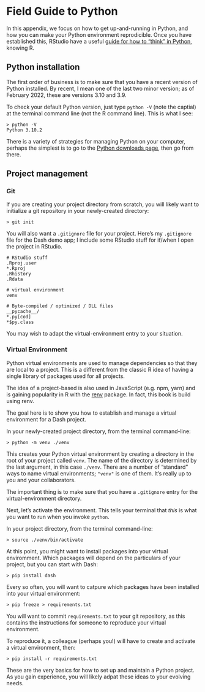# Field Guide to Python

In this appendix, we focus on how to get up-and-running in Python, and how you can make your Python environment reprodicible.
Once you have established this, RStudio have a useful [guide for how to "think" in Python](https://rstudio.github.io/reticulate/articles/python_primer.html), knowing R.


## Python installation

The first order of business is to make sure that you have a recent version of Python installed.
By recent, I mean one of the last two minor version; as of February 2022, these are versions 3.10 and 3.9.

To check your default Python version, just type `python -V` (note the captial) at the terminal command line (not the R command line).
This is what I see:

```
> python -V
Python 3.10.2
```

There is a variety of strategies for managing Python on your computer, perhaps the simplest is to go to the [Python downloads page](https://www.python.org/downloads/), then go from there. 

## Project management

### Git

If you are creating your project directory from scratch, you will likely want to initialize a git repository in your newly-created directory:

```
> git init
```

You will also want a `.gitignore` file for your project.
Here's my `.gitignore` file for the Dash demo app; I include some RStudio stuff for if/when I open the project in RStudio.

```
# RStudio stuff
.Rproj.user
*.Rproj
.Rhistory
.Rdata

# virtual environment
venv

# Byte-compiled / optimized / DLL files
__pycache__/
*.py[cod]
*$py.class
```

You may wish to adapt the virtual-environment entry to your situation.

### Virtual Environment

Python virtual environments are used to manage dependencies so that they are local to a project.
This is a different from the classic R idea of having a single library of packages used for all projects.

The idea of a project-based is also used in JavaScript (e.g. npm, yarn) and is gaining popularity in R with the [renv](https://rstudio.github.io/renv/index.html) package.
In fact, this book is build using renv.

The goal here is to show you how to establish and manage a virtual environment for a Dash project.

In your newly-created project directory, from the terminal command-line:

```
> python -m venv ./venv
```

This creates your Python virtual environment by creating a directory in the root of your project called `venv`.
The name of the directory is determined by the last argument, in this case `./venv`.
There are a number of "standard" ways to name virtual environments; `"venv"` is one of them. 
It's really up to you and your collaborators. 

The important thing is to make sure that you have a `.gitignore` entry for the virtual-environment directory.

Next, let's activate the environment.
This tells your terminal that *this* is what you want to run when you invoke `python`.

In your project directory, from the terminal command-line:

```
> source ./venv/bin/activate
```

At this point, you might want to install packages into your virtual enviromment.
Which packages will depend on the particulars of your project, but you can start with Dash:

```
> pip install dash
```

Every so often, you will want to catpure which packages have been installed into your virtual environment:

```
> pip freeze > requirements.txt
```

You will want to commit `requirements.txt` to your git repository, as this contains the instructions for someone to reproduce your virtual environment.

To reproduce it, a colleague (perhaps you!) will have to create and activate a virtual environment, then:

```
> pip install -r requirements.txt
```

These are the very basics for how to set up and maintain a Python project. 
As you gain experience, you will likely adpat these ideas to your evolving needs.




